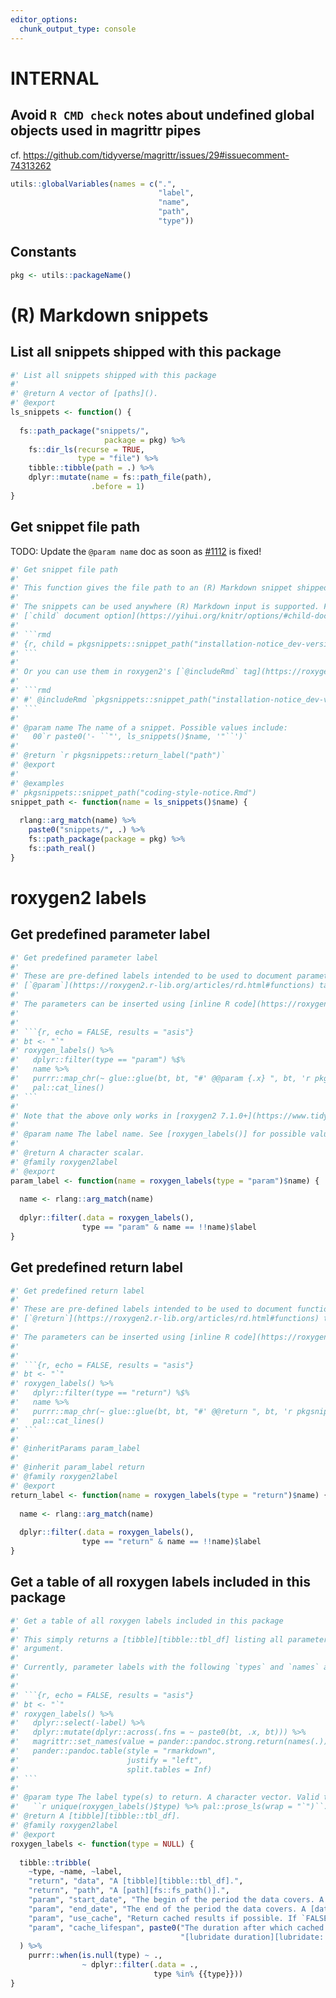 ```yaml
---
editor_options:
  chunk_output_type: console
---
```


# INTERNAL

## Avoid `R CMD check` notes about undefined global objects used in magrittr pipes

cf. <https://github.com/tidyverse/magrittr/issues/29#issuecomment-74313262>

```r
utils::globalVariables(names = c(".",
                                 "label",
                                 "name",
                                 "path",
                                 "type"))
```

## Constants

```r
pkg <- utils::packageName()
```

# (R) Markdown snippets

## List all snippets shipped with this package

```r
#' List all snippets shipped with this package
#'
#' @return A vector of [paths]().
#' @export
ls_snippets <- function() {
  
  fs::path_package("snippets/",
                     package = pkg) %>%
    fs::dir_ls(recurse = TRUE,
               type = "file") %>%
    tibble::tibble(path = .) %>%
    dplyr::mutate(name = fs::path_file(path),
                  .before = 1)
}
```

## Get snippet file path

TODO: Update the `@param name` doc as soon as [#1112](https://github.com/r-lib/roxygen2/issues/1112) is fixed!

```r
#' Get snippet file path
#'
#' This function gives the file path to an (R) Markdown snippet shipped with this package.
#'
#' The snippets can be used anywhere (R) Markdown input is supported. For example, you can use them as input to knitr's
#' [`child` document option](https://yihui.org/knitr/options/#child-documents):
#'
#' ```rmd
#' {r, child = pkgsnippets::snippet_path("installation-notice_dev-version_gitlab.Rmd")}
#' ```
#'
#' Or you can use them in roxygen2's [`@includeRmd` tag](https://roxygen2.r-lib.org/articles/rd.html#including-external--rmd-md-files):
#'
#' ```rmd
#' #' @includeRmd `pkgsnippets::snippet_path("installation-notice_dev-version_gitlab.Rmd")`
#' ```
#'
#' @param name The name of a snippet. Possible values include:
#'   00`r paste0('- ``"', ls_snippets()$name, '"``')`
#'
#' @return `r pkgsnippets::return_label("path")`
#' @export
#'
#' @examples
#' pkgsnippets::snippet_path("coding-style-notice.Rmd")
snippet_path <- function(name = ls_snippets()$name) {
  
  rlang::arg_match(name) %>%
    paste0("snippets/", .) %>%
    fs::path_package(package = pkg) %>%
    fs::path_real()
}
```

# roxygen2 labels

## Get predefined parameter label

```r
#' Get predefined parameter label
#'
#' These are pre-defined labels intended to be used to document parameters using [roxygen2][roxygen2::roxygen2]'s
#' [`@param`](https://roxygen2.r-lib.org/articles/rd.html#functions) tags.
#'
#' The parameters can be inserted using [inline R code](https://roxygen2.r-lib.org/articles/rd-formatting.html#dynamic-r-code-1) as follows:
#'
#'
#' ```{r, echo = FALSE, results = "asis"}
#' bt <- "`"
#' roxygen_labels() %>%
#'   dplyr::filter(type == "param") %$%
#'   name %>%
#'   purrr::map_chr(~ glue::glue(bt, bt, "#' @@param {.x} ", bt, 'r pkgsnippets::param_label("{.x}")', bt, " ", bt, bt, "\cr")) %>%
#'   pal::cat_lines()
#' ```
#'
#' Note that the above only works in [roxygen2 7.1.0+](https://www.tidyverse.org/blog/2020/03/roxygen2-7-1-0/).
#' 
#' @param name The label name. See [roxygen_labels()] for possible values.
#'
#' @return A character scalar.
#' @family roxygen2label
#' @export
param_label <- function(name = roxygen_labels(type = "param")$name) {
  
  name <- rlang::arg_match(name)
  
  dplyr::filter(.data = roxygen_labels(),
                type == "param" & name == !!name)$label
}
```

## Get predefined return label

```r
#' Get predefined return label
#'
#' These are pre-defined labels intended to be used to document function return values using [roxygen2][roxygen2::roxygen2]'s
#' [`@return`](https://roxygen2.r-lib.org/articles/rd.html#functions) tags.
#'
#' The parameters can be inserted using [inline R code](https://roxygen2.r-lib.org/articles/rd-formatting.html#dynamic-r-code-1) as follows:
#'
#'
#' ```{r, echo = FALSE, results = "asis"}
#' bt <- "`"
#' roxygen_labels() %>%
#'   dplyr::filter(type == "return") %$%
#'   name %>%
#'   purrr::map_chr(~ glue::glue(bt, bt, "#' @@return ", bt, 'r pkgsnippets::return_label("{.x}")', bt, " ", bt, bt, "\cr")) %>%
#'   pal::cat_lines()
#' ```
#' 
#' @inheritParams param_label
#'
#' @inherit param_label return
#' @family roxygen2label
#' @export
return_label <- function(name = roxygen_labels(type = "return")$name) {
  
  name <- rlang::arg_match(name)
  
  dplyr::filter(.data = roxygen_labels(),
                type == "return" & name == !!name)$label
}
```

## Get a table of all roxygen labels included in this package

```r
#' Get a table of all roxygen labels included in this package
#'
#' This simply returns a [tibble][tibble::tbl_df] listing all parameter labels together with their `name` which can be provided as [param_label()]'s `name`
#' argument.
#'
#' Currently, parameter labels with the following `types` and `names` are available:
#'
#'
#' ```{r, echo = FALSE, results = "asis"}
#' bt <- "`"
#' roxygen_labels() %>%
#'   dplyr::select(-label) %>%
#'   dplyr::mutate(dplyr::across(.fns = ~ paste0(bt, .x, bt))) %>%
#'   magrittr::set_names(value = pander::pandoc.strong.return(names(.))) %>%
#'   pander::pandoc.table(style = "rmarkdown",
#'                        justify = "left",
#'                        split.tables = Inf)
#' ```
#'
#' @param type The label type(s) to return. A character vector. Valid types include
#'   ``r unique(roxygen_labels()$type) %>% pal::prose_ls(wrap = "`")``.
#' @return A [tibble][tibble::tbl_df].
#' @family roxygen2label
#' @export
roxygen_labels <- function(type = NULL) {
  
  tibble::tribble(
    ~type, ~name, ~label,
    "return", "data", "A [tibble][tibble::tbl_df].",
    "return", "path", "A [path][fs::fs_path()].",
    "param", "start_date", "The begin of the period the data covers. A [date](base::Date) or a character scalar in the format `\"YYYY-MM-DD\"`.",
    "param", "end_date", "The end of the period the data covers. A [date](base::Date) or a character scalar in the format `\"YYYY-MM-DD\"`.",
    "param", "use_cache", "Return cached results if possible. If `FALSE`, results are always newly fetched regardless of `cache_lifespan`.",
    "param", "cache_lifespan", paste0("The duration after which cached results are refreshed (i.e. newly fetched). A valid ",
                                      "[lubridate duration][lubridate::as.duration]. Defaults to 1 day (24 hours). Only relevant if `use_cache = TRUE`.")
  ) %>%
    purrr::when(is.null(type) ~ .,
                ~ dplyr::filter(.data = .,
                                type %in% {{type}}))
}
```
